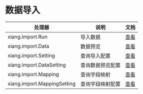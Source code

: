 # 数据导入

| 处理器                      | 说明             | 文档                                    |
| --------------------------- | ---------------- | --------------------------------------- |
| xiang.import.Run            | 导入数据         | [查看](../e.处理器参考/a.数据模型#Find) |
| xiang.import.Data           | 数据预览         | [查看](../e.处理器参考/a.数据模型#Find) |
| xiang.import.Setting        | 查询导入配置     | [查看](../e.处理器参考/a.数据模型#Find) |
| xiang.import.DataSetting    | 查询数据预览配置 | [查看](../e.处理器参考/a.数据模型#Find) |
| xiang.import.Mapping        | 查询字段映射     | [查看](../e.处理器参考/a.数据模型#Find) |
| xiang.import.MappingSetting | 查询字段映射配置 | [查看](../e.处理器参考/a.数据模型#Find) |